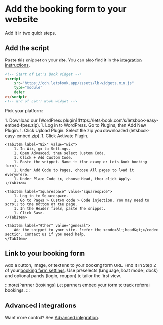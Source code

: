 
# Add the booking form to your website

Add it in two quick steps.

## Add the script

Paste this snippet on your site. You can also find it in the [integration instructions](https://dashboard.letsbook.app/booking-form/integration-instructions).

```html
<!-- Start of Let's Book widget -->
<script
    src="https://cdn.letsbook.app/assets/lb-widgets.min.js"
    type="module"
    defer
></script>
<!-- End of Let's Book widget -->
```

Pick your platform:

<Tabs queryString="platform">
    <TabItem label="WordPress" value="wordpress" default>
        1. Download our [WordPress plugin](https://lets-book.com/s/letsbook-easy-embed-fpes.zip).
        1. Log in to WordPress. Go to Plugins, then Add New Plugin.
        1. Click Upload Plugin. Select the zip you downloaded (letsbook-easy-embed.zip).
        1. Click Activate Plugin.
    </TabItem>

    <TabItem label="Wix" value="wix">
        1. In Wix, go to Settings.
        1. Open Advanced, then select Custom Code.
        1. Click + Add Custom Code.
        1. Paste the snippet. Name it (for example: Lets Book booking form).
        1. Under Add Code to Pages, choose All pages to load it everywhere.
        1. Under Place Code in, choose Head, then click Apply.
    </TabItem>

    <TabItem label="Squarespace" value="squarespace">
        1. Log in to Squarespace.
        1. Go to Pages > Custom code > Code injection. You may need to scroll to the bottom of the page.
        1. In the Header field, paste the snippet.
        1. Click Save.
    </TabItem>

    <TabItem label="Other" value="general">
        Add the snippet to your site. Prefer the <code>&lt;head&gt;</code> section. Contact us if you need help.
    </TabItem>

</Tabs>

## Link to your booking form

Add a button, image, or text link to your booking form URL. Find it in Step 2 of your [booking form settings](https://dashboard.letsbook.app/booking-form/integration-instructions). Use preselects (language, boat model, dock) and optional panels (login, coupon) to tailor the first view.

:::note[Partner Bookings]
Let partners embed your form to track referral bookings.
:::

## Advanced integrations

Want more control? See [Advanced integration](./advanced-integration.md).
